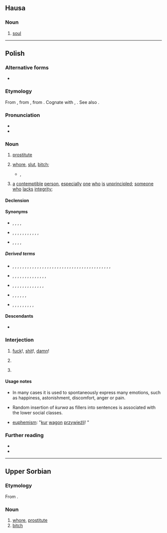 {{also|kurva|kùrwa|kurwą|курва}}
==Hausa==

===Noun===
{{ha-noun|f|kùrwā}}

# [[soul]]

----

==Polish==

===Alternative forms===
* {{label|pl|archaic|dialectal}} {{l|pl|kurew}}

===Etymology===
From {{inh|pl|sla-pro|*kury}}, from {{etyl|ine-pro|pl}} {{m|ine-pro|*keh₂ros||loved}}, from {{m|ine-pro|*keh₂-}}. Cognate with {{cog|la|cārus}}, {{cog|lv|kārs}}. See also {{cog|cs|kurva}}.

===Pronunciation===
* {{pl-IPA}}
* {{audio|pl|Pl-kurwa.ogg|audio}}

===Noun===
{{pl-noun|f|dim=kurewka|aug=kurwisko}}

# {{lb|pl|vulgar}} [[prostitute]]
# {{lb|pl|offensive|vulgar}} [[whore]], [[slut]], [[bitch]]; {{non-gloss definition|term of abuse for women}}
#* {{w2|pl|Jan Kochanowski}}, {{l|pl|s:pl:Na matematyka|Na matematyka}}
#*: {{quote|pl|Ziemię pomierzył i głębokie morze, / Wie, jako wstają i zachodzą zorze, / Wiatrom rozumie, praktykuje komu — / A sam nie widzi, że ma '''kurwę''' w domu.|He measured Earth and deep seas, / He knows how dawns rise and go down, / He understand winds,he gives practics, / But he do not sees he has whore in home.}}
# {{lb|pl|offensive|vulgar}} [[a]] [[contemptible]] [[person]], [[especially]] [[one]] [[who]] [[is]] [[unprincipled]]; [[someone]] [[who]] [[lacks]] [[integrity]]; {{non-gloss definition|applies to both genders}}

====Declension====
{{pl-decl-noun-f|genp=kurew/kurw}}

====Synonyms====
* {{sense|prostitute}} {{l|pl|dziwka}}, {{l|pl|kurtyzana}}, {{l|pl|nierządnica}}, {{l|pl|prostytutka}}, {{l|pl|tirówka}}
* {{sense|slut}} {{l|pl|cichodajka}}, {{l|pl|dupodajka}}, {{l|pl|jawnogrzesznica}}, {{l|pl|ladacznica}}, {{l|pl|lafirynda}}, {{l|pl|latawica}}, {{l|pl|ruchawica}}, {{l|pl|suka}}, {{l|pl|szmata}}, {{l|pl|wszetecznica}}, {{l|pl|wywłoka}}, {{l|pl|zdzira}}
* {{sense|contemptible person}} {{l|pl|łajdak}}, {{l|pl|sprzedawczyk}}, {{l|pl|nikczemnik}}, {{l|pl|palant}}, {{l|pl|dupek}}

=====Derived terms=====
* {{qualifier|verbs}} {{l|pl|dokurwić}}, {{l|pl|dokurwiać}}, {{l|pl|kurwieć}}, {{l|pl|kurwić się}}, {{l|pl|kurwować}}, {{l|pl|nakurwić się}}, {{l|pl|nakurwiać}}, {{l|pl|odkurwić}}, {{l|pl|odkurwiać}}, {{l|pl|okurwiać}}, {{l|pl|okurwić}}, {{l|pl|podkurwić}}, {{l|pl|podkurwiać}}, {{l|pl|pokurwić}}, {{l|pl|pokurwiać}}, {{l|pl|pokurwieć}}, {{l|pl|podokurwiać}}, {{l|pl|ponakurwiać}}, {{l|pl|poodkurwiać}}, {{l|pl|popodkurwiać}}, {{l|pl|poprzekurwiać}}, {{l|pl|poprzykurwiać}}, {{l|pl|porozkurwiać}}, {{l|pl|poskurwiać}}, {{l|pl|powkurwiać}},  {{l|pl|powykurwiać}}, {{l|pl|pozakurwiać}}, {{l|pl|przekurwić}}, {{l|pl|przekurwiać}}, {{l|pl|przykurwić}}, {{l|pl|rozkurwić}}, {{l|pl|rozkurwiać}}, {{l|pl|skurwieć}}, {{l|pl|skurwić}}, {{l|pl|skurwiać}}, {{l|pl|ukurwiać}},  {{l|pl|wkurwić}}, {{l|pl|wkurwiać}}, {{l|pl|wykurwić}}, {{l|pl|zakurwić}}, {{l|pl|zakurwiać}}
* {{qualifier|nouns}} {{l|pl|kurewstwo}}, {{l|pl|kurwiarz}}, {{l|pl|kurwiątko}}, {{l|pl|kurwica}}, {{l|pl|kurwidołek}}, {{l|pl|kurwie macierze syn}} {{l|pl|kurwik}}, {{l|pl|kurwiszcze}}, {{l|pl|kurwiszon}}, {{l|pl|skurwiel}}, {{l|pl|skurwysyn}}, {{l|pl|podkurw}}, {{l|pl|pokurw}}, {{l|pl|rozkurw}}, {{l|pl|wkurw}}, {{l|pl|zakurw}}
* {{qualifier|adjectives}}, {{l|pl|kurewski}}, {{l|pl|kurwi}}, {{l|pl|kurwowaty}}, {{l|pl|kurwujący}},   {{l|pl|podkurwiony}},   {{l|pl|przekurwiony}}, {{l|pl|przykurwiony}}, {{l|pl|rozkurwiony}}, {{l|pl|skurwiały}}, {{l|pl|wkurwiający}},  {{l|pl|wkurwiony}},  {{l|pl|zakurwiony}},
* {{qualifier|adverbs}}, {{l|pl|kurewsko}}, {{l|pl|wykurwiście}}, {{l|pl|na pełnej kurwie}}, {{l|pl|od kurwy}}, {{l|pl|w kurwę}},
* {{qualifier|interjections}}, {{l|pl|kurde}}, {{l|pl|kurna}}, {{l|pl|kuźwa}}, {{l|pl|kurna chata}}, {{l|pl|kurna Olek}}, {{l|pl|kurwa mać}}, {{l|pl|kurwa twoja mać była}}, {{l|pl|do kurwy nędzy}}, {{l|pl|o kurwa}}

====Descendants====
* {{desc|yi|קורווע|bor=1}}

===Interjection===
{{head|pl|interjection}}

# {{lb|pl|vulgar}} [[fuck]]!, [[shit]]!, [[damn]]!
#: {{ux|pl|'''Kurwa''', mówiłem, żebyś tego nie ruszał!|'''Fuck'''! I told you not to touch this!}}
# {{lb|pl|vulgar}} {{non-gloss definition|used as intensifier}}
#: {{ux|pl|Do każdej pierdółki potrzebna jest zgoda kierownika? To już jest, '''kurwa''', jakiś absurd.|You need the manager's approval even for the most trivial shit? That's just '''fucking''' absurd.}}
# {{lb|pl|vulgar}} {{non-gloss definition|used as filler}}
#: {{ux|pl|Tomasz, '''kurwa''', zamknij kibel!|Tomasz '''fucking''' close the toilet!}}

====Usage notes====
* In many cases it is used to spontaneously express many emotions, such as happiness, astonishment, discomfort, anger or pain.

* Random insertion of ''kurwa'' as fillers into sentences is associated with the lower social classes.

* [[euphemism]]: "[[kur]] [[wagon]] [[przywieźli]]! "

===Further reading===
* {{R:pl:WSJP}}
* {{R:PWN}}

{{c|pl|Female people|Prostitution|Society}}

----

==Upper Sorbian==

===Etymology===
From {{inh|hsb|sla-pro|*kury}}.

===Noun===
{{head|hsb|noun|g=f}}

# [[whore]], [[prostitute]]
# [[bitch]]